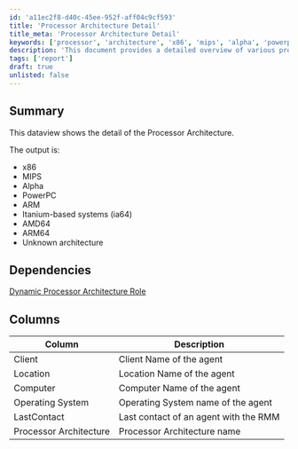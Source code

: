 ```yaml
---
id: 'a11ec2f8-d40c-45ee-952f-aff04c9cf593'
title: 'Processor Architecture Detail'
title_meta: 'Processor Architecture Detail'
keywords: ['processor', 'architecture', 'x86', 'mips', 'alpha', 'powerpc', 'arm', 'itanium', 'amd64', 'arm64']
description: 'This document provides a detailed overview of various processor architectures, including x86, MIPS, Alpha, PowerPC, ARM, Itanium, AMD64, and ARM64. It also includes information on dependencies and a structured dataview for better understanding.'
tags: ['report']
draft: true
unlisted: false
---
```

## Summary

This dataview shows the detail of the Processor Architecture.

The output is:

- x86
- MIPS
- Alpha
- PowerPC
- ARM
- Itanium-based systems (ia64)
- AMD64
- ARM64
- Unknown architecture

## Dependencies

[Dynamic Processor Architecture Role](https://proval.itglue.com/DOC-5078775-15148161)

## Columns

| Column               | Description                                      |
|---------------------|--------------------------------------------------|
| Client              | Client Name of the agent                         |
| Location            | Location Name of the agent                       |
| Computer            | Computer Name of the agent                       |
| Operating System    | Operating System name of the agent               |
| LastContact         | Last contact of an agent with the RMM           |
| Processor Architecture | Processor Architecture name                    |













